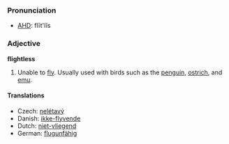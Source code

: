 ===Pronunciation===
*[[w:AHD|AHD]]: flīt'lĭs

=== Adjective ===

'''flightless'''

#Unable to [[fly]]. Usually used with birds such as the [[penguin]], [[ostrich]], and [[emu]].

====Translations====

*Czech: [[nelétavý]]
*Danish: [[ikke-flyvende]]
*Dutch: [[niet-vliegend]]
*German: [[flugunfähig]]